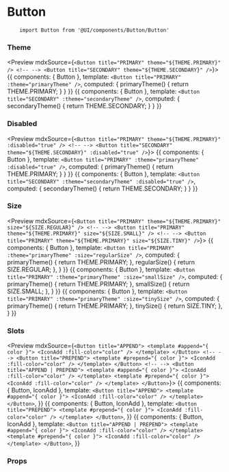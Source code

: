 
<Meta title="Components API|Button" />

# Button

<Description of={Button} />

```
    import Button from '@UI/components/Button/Button'
```

### Theme

<Preview mdxSource={`
   <Button title="PRIMARY" theme="${THEME.PRIMARY}" />
    <!-- -->
   <Button title="SECONDARY" theme="${THEME.SECONDARY}" />
`}>
    <Story name="primary">
        {{
            components: { Button },
            template: `<Button title="PRIMARY" :theme="primaryTheme" />`,
            computed: {
                primaryTheme() {
                    return THEME.PRIMARY;
                }
            }
        }}
    </Story>
    <Story name="secondary">
        {{
            components: { Button },
            template: `<Button title="SECONDARY" :theme="secondaryTheme" />`,
            computed: {
                secondaryTheme() {
                    return THEME.SECONDARY;
                }
            }
        }}
    </Story>
</Preview>

### Disabled

<Preview mdxSource={`
    <Button title="PRIMARY" theme="${THEME.PRIMARY}" :disabled="true" />
    <!-- -->
    <Button title="SECONDARY" theme="${THEME.SECONDARY}" :disabled="true" />
`}>
    <Story name="disabled-primary">
        {{
            components: { Button },
            template: `<Button title="PRIMARY" :theme="primaryTheme" :disabled="true" />`,
            computed: {
                primaryTheme() {
                    return THEME.PRIMARY;
                }
            }
        }}
    </Story>
    <Story name="disabled-secondary">
        {{
            components: { Button },
            template: `<Button title="SECONDARY" :theme="secondaryTheme" :disabled="true" />`,
            computed: {
                secondaryTheme() {
                    return THEME.SECONDARY;
                }
            }
        }}
    </Story>
</Preview>

### Size

<Preview mdxSource={`
    <Button title="PRIMARY" theme="${THEME.PRIMARY}" size="${SIZE.REGULAR}" />
    <!-- -->
    <Button title="PRIMARY" theme="${THEME.PRIMARY}" size="${SIZE.SMALL}" />
    <!-- -->
    <Button title="PRIMARY" theme="${THEME.PRIMARY}" size="${SIZE.TINY}" />
`}>
    <Story name="regular">
        {{
            components: { Button },
            template: `<Button title="PRIMARY" :theme="primaryTheme" :size="regularSize" />`,
            computed: {
                primaryTheme() {
                    return THEME.PRIMARY;
                },
                regularSize() {
                    return SIZE.REGULAR;
                },
            }
        }}
    </Story>
    <Story name="small">
        {{
            components: { Button },
            template: `<Button title="PRIMARY" :theme="primaryTheme" :size="smallSize" />`,
            computed: {
                primaryTheme() {
                    return THEME.PRIMARY;
                },
                smallSize() {
                    return SIZE.SMALL;
                },
            }
        }}
    </Story>
    <Story name="tiny">
        {{
            components: { Button },
            template: `<Button title="PRIMARY" :theme="primaryTheme" :size="tinySize" />`,
            computed: {
                primaryTheme() {
                    return THEME.PRIMARY;
                },
                tinySize() {
                    return SIZE.TINY;
                },
            }
        }}
    </Story>
</Preview>

### Slots

<Preview mdxSource={`
    <Button title="APPEND">
        <template #append="{ color }">
            <IconAdd :fill-color="color" />
        </template>
    </Button>
    <!-- -->
    <Button title="PREPEND">
        <template #prepend="{ color }">
            <IconAdd :fill-color="color" />
        </template>
    </Button>
    <!-- -->
    <Button title="APPEND | PREPEND">
        <template #append="{ color }">
            <IconAdd :fill-color="color" />
        </template>
        <template #prepend="{ color }">
            <IconAdd :fill-color="color" />
        </template>
    </Button>
`}>
    <Story name="append">
        {{
            components: { Button, IconAdd },
            template: `
                <Button title="APPEND">
                    <template #append="{ color }">
                        <IconAdd :fill-color="color" />
                    </template>
                </Button>
            `,
        }}
    </Story>
    <Story name="prepend">
        {{
            components: { Button, IconAdd },
            template: `
                <Button title="PREPEND">
                    <template #prepend="{ color }">
                        <IconAdd :fill-color="color" />
                    </template>
                </Button>
            `,
        }}
    </Story>
    <Story name="append-prepend">
        {{
            components: { Button, IconAdd },
            template: `
                <Button title="APPEND | PREPEND">
                    <template #append="{ color }">
                        <IconAdd :fill-color="color" />
                    </template>
                    <template #prepend="{ color }">
                        <IconAdd :fill-color="color" />
                    </template>
                </Button>
            `,
        }}
    </Story>
</Preview>

### Props

<Props of={Button} />
